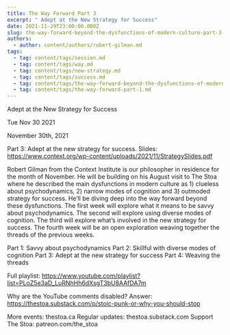 ```yaml
---
title: The Way Forward Part 3
excerpt: " Adept at the New Strategy for Success"
date: 2021-11-29T23:00:00.000Z
slug: the-way-forward-beyond-the-dysfunctions-of-modern-culture-part-3
authors:
  - author: content/authors/robert-gilman.md
tags:
  - tag: content/tags/session.md
  - tag: content/tags/way.md
  - tag: content/tags/new-strategy.md
  - tag: content/tags/success.md
  - tag: content/tags/the-way-forward-beyond-the-dysfunctions-of-modern-culture-part-1.md
  - tag: content/tags/the-way-forward-part-1.md
---
```




 Adept at the New Strategy for Success

Tue Nov 30 2021

November 30th, 2021

Part 3: Adept at the new strategy for success.
Slides: https://www.context.org/wp-content/uploads/2021/11/StrategySlides.pdf

Robert Gilman from the Context Institute is our philosopher in residence for the month of November. He will be building on his August visit to The Stoa where he described the main dysfunctions in modern culture as 1) clueless about psychodynamics, 2) narrow modes of cognition and 3) outmoded strategy for success. He’ll be diving deep into the way forward beyond these dysfunctions. The first week will explore what it means to be savvy about psychodynamics. The second will explore using diverse modes of cognition. The third will explore what’s involved in the new strategy for success. The fourth week will be an open exploration weaving together the threads of the previous weeks.

Part 1: Savvy about psychodynamics
Part 2: Skillful with diverse modes of cognition
Part 3: Adept at the new strategy for success
Part 4: Weaving the threads

Full playlist: https://www.youtube.com/playlist?list=PLoZ5e3aD_LuRNhHh6dXsgT3bU8AAfDA7m

Why are the YouTube comments disabled? Answer: https://thestoa.substack.com/p/stoic-punk-or-why-you-should-stop

More events: thestoa.ca
Regular updates: thestoa.substack.com
Support The Stoa: patreon.com/the_stoa


